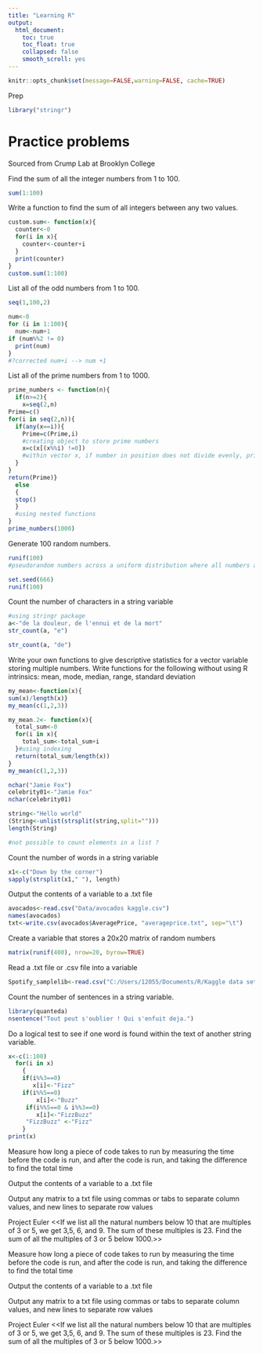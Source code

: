 ```yaml
---
title: "Learning R"
output:
  html_document:
    toc: true
    toc_float: true
    collapsed: false
    smooth_scroll: yes
---
```


```r
knitr::opts_chunk$set(message=FALSE,warning=FALSE, cache=TRUE)
```

Prep
```r
library("stringr")
```


# Practice problems 
Sourced from Crump Lab at Brooklyn College

Find the sum of all the integer numbers from 1 to 100.

```r
sum(1:100)
```


Write a function to find the sum of all integers between any two values.
```r

custom.sum<- function(x){
  counter<-0
  for(i in x){
    counter<-counter+i
  }
  print(counter)
}
custom.sum(1:100)
```


List all of the odd numbers from 1 to 100.
```r
seq(1,100,2)

num<-0
for (i in 1:100){
  num<-num+1
if (num%%2 != 0) 
  print(num)
}
#?corrected num+i --> num +1

```

List all of the prime numbers from 1 to 1000.

```r

prime_numbers <- function(n){
  if(n>=2){ 
    x=seq(2,n)
Prime=c()
for(i in seq(2,n)){
  if(any(x==i)){
    Prime=c(Prime,i)
    #creating object to store prime numbers
    x=c(x[(x%%i) !=0])
    #within vector x, if number in position does not divide evenly, print
  }
}
return(Prime)}
  else
  {
  stop()
  }
  #using nested functions
}
prime_numbers(1000)
```

Generate 100 random numbers. 
```r
runif(100)
#pseudorandom numbers across a uniform distribution where all numbers are equally probable 

set.seed(666)
runif(100)
```
Count the number of characters in a string variable

```r
#using stringr package 
a<-"de la douleur, de l'ennui et de la mort"
str_count(a, "e")

str_count(a, "de")
```


Write your own functions to give descriptive statistics for a vector variable storing multiple numbers. Write functions for the following without using R intrinsics: mean, mode, median, range, standard deviation

```r
my_mean<-function(x){
sum(x)/length(x)}
my_mean(c(1,2,3))

my_mean.2<- function(x){
  total_sum<-0
  for(i in x){
    total_sum<-total_sum+i
  }#using indexing
  return(total_sum/length(x))
}
my_mean(c(1,2,3))
```


```r
nchar("Jamie Fox")
celebrity01<-"Jamie Fox"
nchar(celebrity01)

string<-"Hello world"
(String<-unlist(strsplit(string,split="")))
length(String)

#not possible to count elements in a list ?
```

Count the number of words in a string variable

```r
x1<-c("Down by the corner")
sapply(strsplit(x1," "), length)
```


Output the contents of a variable to a .txt file
```r
avocados<-read.csv("Data/avocados kaggle.csv")
names(avocados)
txt<-write.csv(avocados$AveragePrice, "averageprice.txt", sep="\t")
```


Create a variable that stores a 20x20 matrix of random numbers
```r
matrix(runif(400), nrow=20, byrow=TRUE)
```
Read a .txt file or .csv file into a variable
```r
Spotify_samplelib<-read.csv("C:/Users/12055/Documents/R/Kaggle data sets/spotify_dataset.csv")
```

Count the number of sentences in a string variable.
```r
library(quanteda)
nsentence("Tout peut s'oublier ! Qui s'enfuit deja.")
```


Do a logical test to see if one word is found within the text of another string variable.
```r
x<-c(1:100)
  for(i in x)
    {
    if(i%%3==0)
       x[i]<-"Fizz"
    if(i%%5==0)
        x[i]<-"Buzz"
     if(i%%5==0 & i%%3==0)
        x[i]<-"FizzBuzz"
     "FizzBuzz" <-"Fizz"
    }
print(x)
```


Measure how long a piece of code takes to run by measuring the time before the code is run, and after the code is run, and taking the difference to find the total time


Output the contents of a variable to a .txt file


Output any matrix to a txt file using commas or tabs to separate column values, and new lines to separate row values


Project Euler
<<If we list all the natural numbers below 10 that are multiples of 3 or 5, we get 3,5, 6, and 9. The sum of these multiples is 23.
Find the sum of all the multiples of 3 or 5 below 1000.>> 

Measure how long a piece of code takes to run by measuring the time before the code is run, and after the code is run, and taking the difference to find the total time


Output the contents of a variable to a .txt file


Output any matrix to a txt file using commas or tabs to separate column values, and new lines to separate row values


Project Euler
<<If we list all the natural numbers below 10 that are multiples of 3 or 5, we get 3,5, 6, and 9. The sum of these multiples is 23.
Find the sum of all the multiples of 3 or 5 below 1000.>> 







